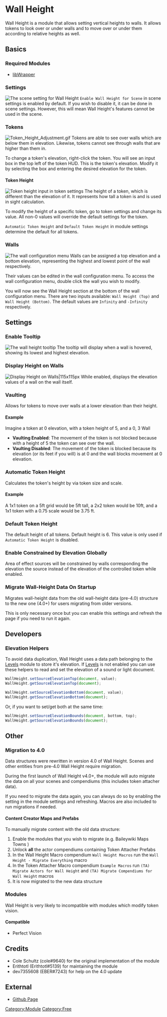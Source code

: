 
# Wall Height

Wall Height is a module that allows setting vertical heights to walls.
It allows tokens to look over or under walls and to move over or under
them according to relative heights as well.

## Basics

### Required Modules

- [libWrapper](https://github.com/ruipin/fvtt-lib-wrapper)

### Settings

![The scene setting for Wall Height](Scene_Config_Wall_Height.png 'The scene setting for Wall Height') `Enable Wall Height for Scene` in
scene settings is enabled by default. If you wish to disable it, it can
be done in scene settings. However, this will mean Wall Height's
features cannot be used in the scene.

### Tokens

![Token_Height_Adjustment.gif](Token_Height_Adjustment.gif 'Token_Height_Adjustment.gif') Tokens are able to see over walls which
are below them in elevation. Likewise, tokens cannot see through walls
that are higher than them in.

To change a token's elevation, right-click the token. You will see an
input box in the top left of the token HUD. This is the token's
elevation. Modify it by selecting the box and entering the desired
elevation for the token.

#### Token Height

![Token height input in token settings](Token_Height_Setting.png 'Token height input in token settings') The height of a token, which is
different than the elevation of it. It represents how tall a token is
and is used in sight calculation.

To modify the height of a specific token, go to token settings and
change its value. All non-0 values will override the default settings
for the token.

`Automatic Token Height` and `Default Token Height` in module settings
determine the default for all tokens.

### Walls

![The wall configuration menu](Wall_Config_Menu.png 'The wall configuration menu') Walls can be assigned a top elevation and
a bottom elevation, representing the highest and lowest point of the
wall respectively.

Their values can be edited in the wall configuration menu. To access the
wall configuration menu, double click the wall you wish to modify.

You will now see the Wall Height section at the bottom of the wall
configuration menu. There are two inputs available: `Wall Height (Top)`
and `Wall Height (Bottom)`. The default values are `Infinity` and
`-Infinity` respectively.

## Settings

### Enable Tooltip

![The wall height tooltip](Wall_Height_Tooltip.png 'The wall height tooltip') The tooltip will display when a wall is
hovered, showing its lowest and highest elevation.

### Display Height on Walls

![Display Height on Walls|115x115px](Wall_Height_Display_Value.png 'Display Height on Walls|115x115px') While enabled, displays the
elevation values of a wall on the wall itself.

### Vaulting

Allows for tokens to move over walls at a lower elevation than their
height.

#### Example

Imagine a token at 0 elevation, with a token height of 5, and a 0, 3
Wall

- **Vaulting Enabled**: The movement of the token is not blocked
  because with a height of 5 the token can see over the wall.
- **Vaulting Disabled**: The movement of the token is blocked because
  its elevation (or its feet if you will) is at 0 and the wall blocks
  movement at 0 elevation.

### Automatic Token Height

Calculates the token's height by via token size and scale.

#### Example

A 1x1 token on a 5ft grid would be 5ft tall, a 2x2 token would be 10ft,
and a 1x1 token with a 0.75 scale would be 3.75 ft.

### Default Token Height

The default height of all tokens. Default height is 6. This value is
only used if `Automatic Token Height` is disabled.

### Enable Constrained by Elevation Globally

Area of effect sources will be constrained by walls corresponding the
elevation the source instead of the elevation of the controlled token
while enabled.

### Migrate Wall-Height Data On Startup

Migrates wall-height data from the old wall-height data (pre-4.0)
structure to the new one (4.0+) for users migrating from older versions.

This is only necessary once but you can enable this settings and refresh
the page if you need to run it again.

## Developers

### Elevation Helpers

To avoid data duplication, Wall Height uses a data path belonging to the
[Levels](Levels 'wikilink') module to store it's elevation. If
[Levels](Levels 'wikilink') is not enabled you can use these helpers to
read and set the elevation of a sound or light document.

```js
WallHeight.setSourceElevationTop(document, value);
WallHeight.getSourceElevationTop(document);

WallHeight.setSourceElevationBottom(document, value);
WallHeight.getSourceElevationBottom(document);
```

Or, if you want to set/get both at the same time:

```js
WallHeight.setSourceElevationBounds(document, bottom, top);
WallHeight.getSourceElevationBounds(document);
```

## Other

### Migration to 4.0

Data structures were rewritten in version 4.0 of Wall Height. Scenes and
other entities from pre-4.0 Wall Height require migration.

During the first launch of Wall Height v4.0+, the module will auto
migrate the data on all your scenes and compendiums (this includes token
attacher data).

If you need to migrate the data again, you can always do so by enabling
the setting in the module settings and refreshing. Macros are also
included to run migrations if needed.

#### Content Creator Maps and Prefabs

To manually migrate content with the old data structure:

1.  Enable the modules that you wish to migrate (e.g. Baileywiki Maps
    Towns )
2.  Unlock **all** the actor compendiums containing Token Attacher
    Prefabs
3.  In the Wall Height Macro compendium `Wall Height Macros` run the
    `Wall Height - Migrate Everything` macro
4.  In the Token Attacher Macro compendium `Example Macros` run `(TA)
Migrate Actors for Wall Height` and `(TA) Migrate Compendiums for
Wall Height` macros
5.  It is now migrated to the new data structure

### Modules

Wall Height is very likely to incompatible with modules which modify
token vision.

#### Compatible

- Perfect Vision

## Credits

- Cole Schultz (cole\#9640) for the original implementation of the
  module
- Erithtotl (Erithtotl\#5139) for maintaining the module
- dev7355608 (EBER\#7243) for help on the 4.0 update

## External

- [Github Page](https://github.com/theripper93/wall-height)

[Category:Module](Category:Module 'wikilink')
[Category:Free](Category:Free 'wikilink')
